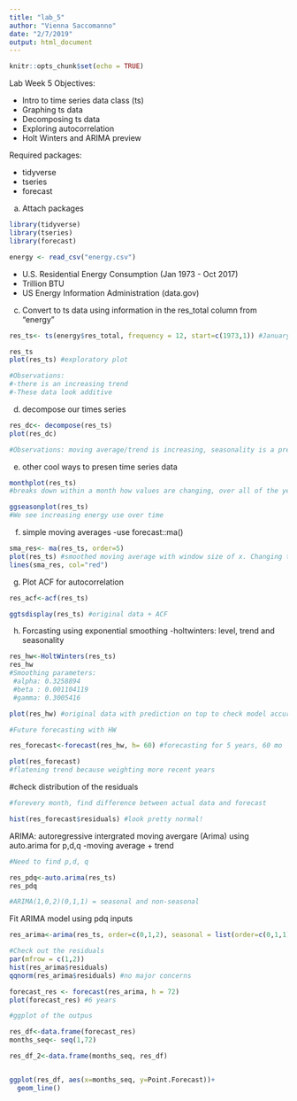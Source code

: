 ```yaml
---
title: "lab_5"
author: "Vienna Saccomanno"
date: "2/7/2019"
output: html_document
---
```


```r
knitr::opts_chunk$set(echo = TRUE)
```

Lab Week 5 Objectives:

- Intro to time series data class (ts)
- Graphing ts data
- Decomposing ts data
- Exploring autocorrelation
- Holt Winters and ARIMA preview

Required packages:

- tidyverse
- tseries
- forecast

a. Attach packages 

```r
library(tidyverse)
library(tseries)
library(forecast)

```


```r
energy <- read_csv("energy.csv")
```

- U.S. Residential Energy Consumption (Jan 1973 - Oct 2017)
- Trillion BTU
- US Energy Information Administration (data.gov)

c. Convert to ts data using information in the res_total column from "energy"
```r
res_ts<- ts(energy$res_total, frequency = 12, start=c(1973,1)) #January 1973

res_ts
plot(res_ts) #exploratory plot

#Observations:
#-there is an increasing trend
#-These data look additive

```

d. decompose our times series

```r

res_dc<- decompose(res_ts)
plot(res_dc)

#Observations: moving average/trend is increasing, seasonality is a pretty big contributor, residuals don't seem to have a pattern
```

e. other cool ways to presen time series data
```r
monthplot(res_ts)
#breaks down within a month how values are changing, over all of the years recorded. Dramaticiincrease in residential energy use in summer months
```


```r
ggseasonplot(res_ts)
#We see increasing energy use over time

```

f. simple moving averages
-use forecast::ma()
```r

sma_res<- ma(res_ts, order=5)
plot(res_ts) #smoothed moving average with window size of x. Changing the window alters how the data appears. Best option is to show the original data + smoothed data
lines(sma_res, col="red")

```

g. Plot ACF for autocorrelation
```r
res_acf<-acf(res_ts)

ggtsdisplay(res_ts) #original data + ACF
```

h. Forcasting using exponential smoothing
-holtwinters: level, trend and seasonality
```r

res_hw<-HoltWinters(res_ts)
res_hw
#Smoothing parameters:
 #alpha: 0.3258894
 #beta : 0.001104119
 #gamma: 0.3005416

plot(res_hw) #original data with prediction on top to check model accuracy (not yet forecasting)


```

```r
#Future forecasting with HW

res_forecast<-forecast(res_hw, h= 60) #forecasting for 5 years, 60 mo

plot(res_forecast)
#flatening trend because weighting more recent years


```
#check distribution of the residuals

```r
#forevery month, find difference between actual data and forecast

hist(res_forecast$residuals) #look pretty normal!
```

ARIMA: autoregressive intergrated moving avergare (Arima) using auto.arima for p,d,q
-moving average + trend
```r
#Need to find p,d, q

res_pdq<-auto.arima(res_ts)
res_pdq

#ARIMA(1,0,2)(0,1,1) = seasonal and non-seasonal
```

Fit ARIMA model using pdq inputs
```r

res_arima<-arima(res_ts, order=c(0,1,2), seasonal = list(order=c(0,1,1)))

#Check out the residuals
par(mfrow = c(1,2))
hist(res_arima$residuals)
qqnorm(res_arima$residuals) #no major concerns
```

```r
forecast_res <- forecast(res_arima, h = 72)
plot(forecast_res) #6 years
```

```r
#ggplot of the outpus

res_df<-data.frame(forecast_res)
months_seq<- seq(1,72)

res_df_2<-data.frame(months_seq, res_df)


ggplot(res_df, aes(x=months_seq, y=Point.Forecast))+
  geom_line()
```

